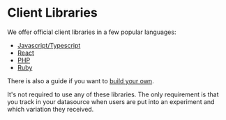 # Client Libraries

We offer official client libraries in a few popular languages:

*  [Javascript/Typescript](/lib/js)
*  [React](/lib/react)
*  [PHP](/lib/php)
*  [Ruby](/lib/ruby)

There is also a guide if you want to [build your own](/lib/build-your-own).

It's not required to use any of these libraries.  The only requirement is that you track in your datasource when users are put into an experiment and which variation they received.